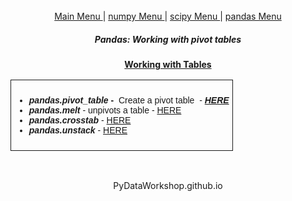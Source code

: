 
<br><center>
<style type="text/css">
.tg  {border-collapse:collapse;border-spacing:1;}
.tg td{font-family:Arial, sans-serif;font-size:14px;padding:10px 5px;border-style:solid;border-width:1px;overflow:hidden;word-break:normal;}
.tg th{font-family:Arial, sans-serif;font-size:14px;font-weight:normal;padding:10px 5px;border-style:solid;border-width:1px;overflow:hidden;word-break:normal;}
.tg .tg-b44r{background-color:#cbcefb;vertical-align:top}
.tg .tg-fqpo{background-color:#cbcefb}
</style>

<a href="http://PyDataWorkshop.github.io"> Main Menu </a> | <a href="http://PyDataWorkshop.github.io/numpy"> numpy Menu </a> | <a href="http://PyDataWorkshop.github.io/scipy"> scipy Menu </a> | <a href="index.html"> pandas Menu </a>
<h5>Pandas: Working with pivot tables</h5>

<span style="text-decoration:underline;"><strong>Working with Tables</strong></span>

<style type="text/css">
.tg  {border-collapse:collapse;border-spacing:0;}
.tg td{font-family:Arial, sans-serif;font-size:14px;padding:10px 5px;border-style:solid;border-width:1px;overflow:hidden;word-break:normal;}
.tg th{font-family:Arial, sans-serif;font-size:14px;font-weight:normal;padding:10px 5px;border-style:solid;border-width:1px;overflow:hidden;word-break:normal;}
.tg .tg-yw4l{vertical-align:top}
</style>
<font size =6>
<table class="tg">
  <tr>
    <td class="tg-yw4l">

<ul>
	<li><em><strong>pandas.pivot_table </strong></em><strong>-  </strong>Create a pivot table  - <em><strong><a href="http://pandas.pivot_table" target="_blank">HERE</a></strong></em></li>
	<li><em><strong>pandas.melt</strong></em> - unpivots a table - <a href="http://pandas.pydata.org/pandas-docs/stable/generated/pandas.melt.html" target="_blank">HERE</a></li>
	<li><em><strong>pandas.crosstab</strong></em> - <a href="http://pandas.pydata.org/pandas-docs/stable/generated/pandas.crosstab.html" target="_blank">HERE</a></li>
	<li><em><strong>pandas.unstack</strong></em> - <a href="http://pandas.pydata.org/pandas-docs/dev/generated/pandas.DataFrame.unstack.html" target="_blank">HERE</a></li>
</ul>

</td>
  </tr>
</table>
</font>

<br>



<div id="footer">
PyDataWorkshop.github.io
</div>

</body>
